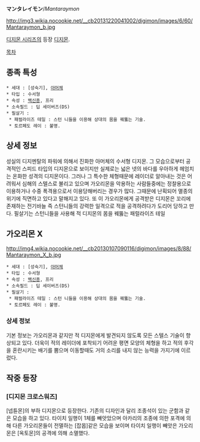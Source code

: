 '''マンタレイモン'''/''Mantaraymon''

http://img3.wikia.nocookie.net/__cb20131220041002/digimon/images/6/60/Mantaraymon_b.jpg

[[디지몬 시리즈]]의 등장 [[디지몬]].

[[목차]]

== 종족 특성 ==

 * 세대 : [성숙기], [[아머체]]
 * 타입 : 수서형
 * 속성 : [[백신]]종, 프리
 * 소속필드 : 딥 세이버즈(DS)
 * 필살기 : 
  * 패럴라이즈 테일 : 스턴 니들을 이용해 상대의 몸을 꿰뚫는 기술.
  * 토르페도 레이 : 불명.

== 상세 정보 ==
성실의 디지멘탈의 파워에 의해서 진화한 아머체의 수서형 디지몬. 그 모습으로부터 공격적인 스피드 타입의 디지몬으로 보이지만 실제로는 넓은 넷의 바다를 우아하게 헤엄치는 온화한 성격의 디지몬이다. 그러나 그 특수한 체형때문에 레이더로 알아내는 것은 어려워서 심해의 스텔스로 불리고 있으며 가오리몬을 악용하는 사람들중에는 정찰용으로 이용하거나 수중 폭격용으로서 이용당해버리는 경우가 많다. 그때문에 난획되어 멸종의 위기에 직면하고 있다고 말해지고 있다. 또 이 가오리몬에게 공격받은 디지몬은 꼬리에 존재하는 전기바늘 즉 스턴니들의 강력한 일격으로 적을 공격하려다가 도리어 당하고 만다. 필살기는 스턴니들을 사용해 적 디지몬의 몸을 꿰뚫는 패럴라이즈 테일

== 가오리몬 X ==

http://img4.wikia.nocookie.net/__cb20130107090116/digimon/images/8/88/Mantaraymon_X_b.jpg

 * 세대 : [성숙기], [[아머체]]
 * 타입 : 수서형
 * 속성 : [[백신]]종, 프리
 * 소속필드 : 딥 세이버즈(DS)
 * 필살기 : 
  * 패럴라이즈 테일 : 스턴 니들을 이용해 상대의 몸을 꿰뚫는 기술.
  * 토르페도 레이 : 불명.

=== 상세 정보 ===
기본 정보는 가오리몬과 같지만 적 디지몬에게 발견되지 않도록 모든 스텔스 기술이 향상되고 있다. 더욱이 적의 레이더에 포착되기 어려운 평면 모양의 체형을 하고 적의 후각을 혼란시키는 배기를 뿜으며 이동할때도 거의 소리를 내지 않는 능력을 가지기에 이르렀다.

== 작중 등장 ==
=== [디지몬 크로스워즈] ===
[넵튠몬]의 부하 디지몬으로 등장한다. 기존의 디자인과 달리 조종석이 있는 군함과 같은 모습을 하고 있다. 타이치 일행이 1체를 빼앗았으며 아카리의 조종에 의한 포격에 의해 다른 가오리몬들이 전멸하는 [잡몹]같은 모습을 보이며 타이치 일행이 빼앗은 가오리몬은 [옥토몬]의 공격에 의해 소멸했다.
